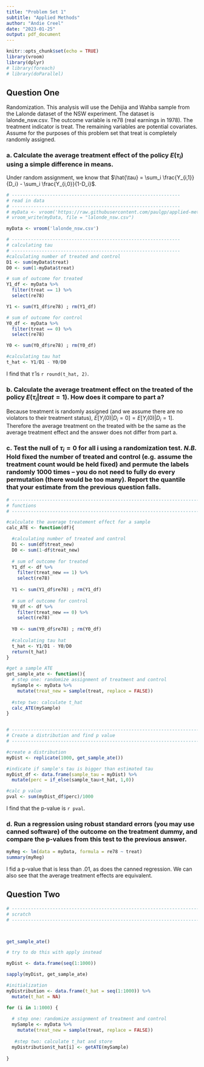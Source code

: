 ```yaml
---
title: "Problem Set 1"
subtitle: "Applied Methods"
author: "Andie Creel"
date: "2023-01-25"
output: pdf_document
---
```


```r
knitr::opts_chunk$set(echo = TRUE)
library(vroom)
library(dplyr)
# library(foreach)
# library(doParallel)
```

## Question One
Randomization. This analysis will use the Dehijia and Wahba sample from the Lalonde dataset of the NSW experiment. The dataset is lalonde_nsw.csv. The outcome variable is re78 (real earnings in 1978). The treatment indicator is treat. The remaining variables are potential covariates. Assume for the purposes of this problem set that treat is completely randomly assigned.

### a. Calculate the average treatment effect of the policy $E(\tau_i)$ using a simple difference in means.

Under random assignment, we know that $\hat{\tau} = \sum_i \frac{Y_{i,1}}{D_i} - \sum_i \frac{Y_{i,0}}{1-D_i}$.

```r
# --------------------------------------------------------------
# read in data 
# --------------------------------------------------------------
# myData <- vroom('https://raw.githubusercontent.com/paulgp/applied-methods-phd/main/homework/Homework1/lalonde_nsw.csv')
# vroom_write(myData, file = "lalonde_nsw.csv")

myData <- vroom('lalonde_nsw.csv')

# --------------------------------------------------------------
# calculating tau
# --------------------------------------------------------------
#calculating number of treated and control
D1 <- sum(myData$treat)
D0 <- sum(1-myData$treat)

# sum of outcome for treated 
Y1_df <- myData %>%
  filter(treat == 1) %>%
  select(re78)

Y1 <- sum(Y1_df$re78) ; rm(Y1_df)

# sum of outcome for control 
Y0_df <- myData %>%
  filter(treat == 0) %>%
  select(re78)

Y0 <- sum(Y0_df$re78) ; rm(Y0_df)

#calculating tau hat
t_hat <- Y1/D1 - Y0/D0

```

I find that $\hat{\tau}$ is `r round(t_hat, 2)`.

### b. Calculate the average treatment effect on the treated of the policy $E(\tau_i | treat = 1)$. How does it compare to part a?

Because treatment is randomly assigned (and we assume there are no violators to their treatment status), $E[Y_i(0) | D_i = 0] = E[Y_i(0) | D_i = 1]$. Therefore the average treatment on the treated with be the same as the average treatment effect and the answer does not differ from part a. 

### c. Test the null of $\tau_i = 0$ for all i using a randomization test. *N.B.* Hold fixed the number of treated and control (e.g. assume the treatment count would be held fixed) and permute the labels randomly 1000 times – you do not need to fully do every permutation (there would be too many). Report the quantile that your estimate from the previous question falls.

```r
# ----------------------------------------------------------------------------
# functions
# ----------------------------------------------------------------------------

#calculate the average treatement effect for a sample
calc_ATE <- function(df){

  #calculating number of treated and control
  D1 <- sum(df$treat_new)
  D0 <- sum(1-df$treat_new)
  
  # sum of outcome for treated 
  Y1_df <- df %>%
    filter(treat_new == 1) %>%
    select(re78)
  
  Y1 <- sum(Y1_df$re78) ; rm(Y1_df)
  
  # sum of outcome for control 
  Y0_df <- df %>%
    filter(treat_new == 0) %>%
    select(re78)
  
  Y0 <- sum(Y0_df$re78) ; rm(Y0_df)
  
  #calculating tau hat
  t_hat <- Y1/D1 - Y0/D0
  return(t_hat)
}

#get a sample ATE
get_sample_ate <- function(){
  # step one: randomize assignment of treatment and control
  mySample <- myData %>%
    mutate(treat_new = sample(treat, replace = FALSE))
 
  #step two: calculate t_hat 
  calc_ATE(mySample)
}


# ----------------------------------------------------------------------------
# Create a distribution and find p value
# ----------------------------------------------------------------------------

#create a distribution
myDist <- replicate(1000, get_sample_ate())

#indicate if sample's tau is bigger than estimated tau
myDist_df <- data.frame(sample_tau = myDist) %>%
  mutate(perc = if_else(sample_tau>t_hat, 1,0))

#calc p value
pval <- sum(myDist_df$perc)/1000

```
I find that the p-value is `r pval`. 


### d. Run a regression using robust standard errors (you may use canned software) of the outcome on the treatment dummy, and compare the p-values from this test to the previous answer.

```r
myReg <- lm(data = myData, formula = re78 ~ treat)
summary(myReg)

```
I fid a p-value that is less than .01, as does the canned regression. We can also see that the average treatment effects are equivalent. 

## Question Two 














```r
# ----------------------------------------------------------------------------
# scratch 
# ----------------------------------------------------------------------------



get_sample_ate()

# try to do this with apply instead 

myDist <- data.frame(seq(1:1000))

sapply(myDist, get_sample_ate)

#initialization 
myDistribution <- data.frame(t_hat = seq(1:1000)) %>%
  mutate(t_hat = NA)

for (i in 1:1000) {
  
  # step one: randomize assignment of treatment and control
  mySample <- myData %>%
    mutate(treat_new = sample(treat, replace = FALSE))
 
   #step two: calculate t_hat and store
  myDistribution$t_hat[i] <- getATE(mySample)
  
}




```

